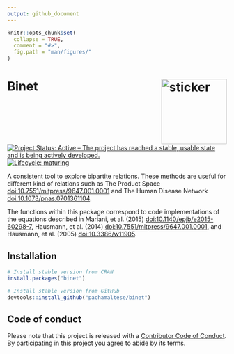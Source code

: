 ```yaml
---
output: github_document
---
```


<!-- README.md is generated from README.Rmd. Please edit that file -->

```r
knitr::opts_chunk$set(
  collapse = TRUE,
  comment = "#>",
  fig.path = "man/figures/"
)
```

# Binet <img src="https://pachamaltese.github.io/binet/hexicon.svg" width=150 align="right" alt="sticker"/>

[![Project Status: Active – The project has reached a stable, usable state and is being actively developed.](https://www.repostatus.org/badges/latest/active.svg)](https://www.repostatus.org/#active)
[![Lifecycle: maturing](https://img.shields.io/badge/lifecycle-maturing-blue.svg)](https://www.tidyverse.org/lifecycle/#maturing)

A consistent tool to explore bipartite relations. These methods are useful for different kind of relations such as The Product Space <doi:10.7551/mitpress/9647.001.0001> and The Human Disease Network <doi:10.1073/pnas.0701361104>.

The functions within this package correspond to code implementations of the equations described in Mariani, et al. (2015) <doi:10.1140/epjb/e2015-60298-7>, Hausmann, et al. (2014) <doi:10.7551/mitpress/9647.001.0001>, and Hausmann, et al. (2005) <doi:10.3386/w11905>.

## Installation

```r
# Install stable version from CRAN
install.packages("binet")

# Install stable version from GitHub
devtools::install_github("pachamaltese/binet")
```

## Code of conduct

Please note that this project is released with a [Contributor Code of Conduct](https://pachamaltese.github.io/binet/CODE_OF_CONDUCT.html).
By participating in this project you agree to abide by its terms.
